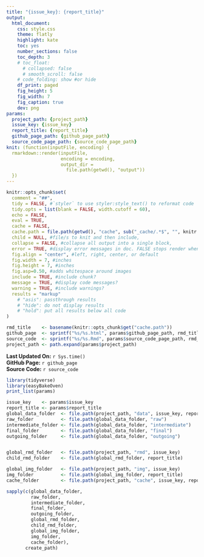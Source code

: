 ```yaml
---
title: "{issue_key}: {report_title}"
output: 
  html_document:
    css: style.css
    theme: flatly
    highlight: kate  
    toc: yes
    number_sections: false
    toc_depth: 3 
    # toc_float: 
      # collapsed: false  
      # smooth_scroll: false
    # code_folding: show #or hide
    df_print: paged
    fig_height: 5 
    fig_width: 7 
    fig_caption: true
    dev: png
params: 
  project_path: {project_path}  
  issue_key: {issue_key} 
  report_title: {report_title}
  github_page_path: {github_page_path}  
  source_code_page_path: {source_code_page_path}  
knit: (function(inputFile, encoding) {
  rmarkdown::render(inputFile,
                    encoding = encoding,
                    output_dir =
                      file.path(getwd(), "output"))
  })
---
```


```r
knitr::opts_chunk$set(
  comment = "##",
  tidy = FALSE, #`styler` to use styler:style_text() to reformat code
  tidy.opts = list(blank = FALSE, width.cutoff = 60),
  echo = FALSE,
  eval = TRUE,
  cache = FALSE,
  cache.path = file.path(getwd(), "cache", sub("_cache/.*$", "", knitr::opts_chunk$get("cache.path")), "/"),
  child = NULL, #file/s to knit and then include,
  collapse = FALSE, #collapse all output into a single block,
  error = TRUE, #display error messages in doc. FALSE stops render when error is thrown
  fig.align = "center", #left, right, center, or default
  fig.width = 7, #inches
  fig.height = 7, #inches
  fig.asp=0.50, #adds whitespace around images
  include = TRUE, #include chunk?
  message = TRUE, #display code messages?
  warning = TRUE, #include warnings?
  results = "markup"
    # "asis": passthrough results
    # "hide": do not display results 
    # "hold": put all results below all code
)  

rmd_title    <- basename(knitr::opts_chunk$get("cache.path"))
github_page  <- sprintf("%s/%s.html", params$github_page_path, rmd_title)
source_code  <- sprintf("%s/%s.Rmd", params$source_code_page_path, rmd_title)
project_path <- path.expand(params$project_path)
```

**Last Updated On:** `r Sys.time()`  
**GitHub Page:** `r github_page`  
**Source Code:** `r source_code` 

```r
library(tidyverse)
library(easyBakeOven)
print_list(params)
```

```r
issue_key    <- params$issue_key
report_title <- params$report_title
global_data_folder  <- file.path(project_path, "data", issue_key, report_title)
raw_folder          <- file.path(global_data_folder, "raw")
intermediate_folder <- file.path(global_data_folder, "intermediate")
final_folder        <- file.path(global_data_folder, "final")
outgoing_folder     <- file.path(global_data_folder, "outgoing") 


global_rmd_folder   <- file.path(project_path, "rmd", issue_key)
child_rmd_folder    <- file.path(global_rmd_folder, report_title)

global_img_folder   <- file.path(project_path, "img", issue_key)
img_folder          <- file.path(global_img_folder, report_title)
cache_folder        <- file.path(project_path, "cache", issue_key, report_title, "/")

sapply(c(global_data_folder,
         raw_folder,
         intermediate_folder,
         final_folder,
         outgoing_folder,
         global_rmd_folder,
         child_rmd_folder,
         global_img_folder,
         img_folder,
         cache_folder),
       create_path)
```

<!-- # Summary   -->

<!-- # Tasks   -->

<!-- ## Completed   -->

<!-- ## Backlog   -->

<!-- <a href='#top' style='float: right;'>Back to top</a> -->
<!-- <br> -->
